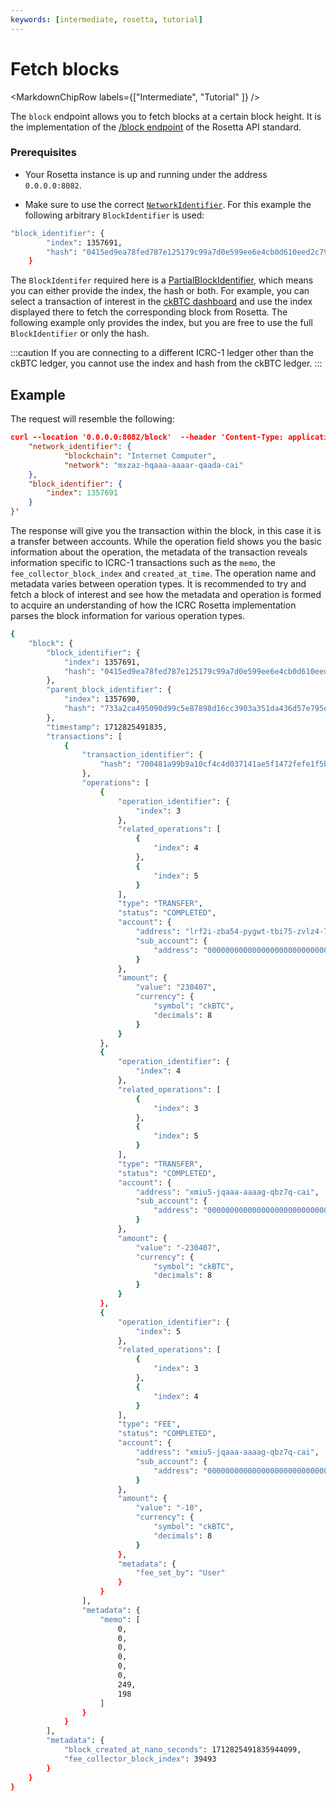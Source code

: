 ```yaml
---
keywords: [intermediate, rosetta, tutorial]
---
```



# Fetch blocks
<MarkdownChipRow labels={["Intermediate", "Tutorial" ]} />

The `block` endpoint allows you to fetch blocks at a certain block height.  It is the implementation of the [/block endpoint](https://www.rosetta-api.org/docs/BlockApi.html#block) of the Rosetta API standard. 
### Prerequisites
- Your Rosetta instance is up and running under the address `0.0.0.0:8082`.

- Make sure to use the correct [`NetworkIdentifier`](/docs/developer-docs/defi/rosetta/icrc_rosetta/data_api/network.mdx). For this example the following arbitrary `BlockIdentifier` is used:
```bash
"block_identifier": {
        "index": 1357691,
        "hash": "0415ed9ea78fed787e125179c99a7d0e599ee6e4cb0d610eed2c791e6e3f5e19"
    }
```
The `BlockIdentifer` required here is a [PartialBlockIdentifier](https://www.rosetta-api.org/docs/models/PartialBlockIdentifier.html), which means you can either provide the index, the hash or both. For example, you can select a transaction of interest in the [ckBTC dashboard](https://dashboard.internetcomputer.org/bitcoin/transactions) and use the index displayed there to fetch the corresponding block from Rosetta. The following example only provides the index, but you are free to use the full `BlockIdentifier` or only the hash.

:::caution
If you are connecting to a different ICRC-1 ledger other than the ckBTC ledger, you cannot use the index and hash from the ckBTC ledger. 
:::
## Example
The request will resemble the following:

```json
curl --location '0.0.0.0:8082/block'  --header 'Content-Type: application/json' --data '{
    "network_identifier": {
            "blockchain": "Internet Computer",
            "network": "mxzaz-hqaaa-aaaar-qaada-cai"
    },
    "block_identifier": {
        "index": 1357691
    }
}'
```

The response will give you the transaction within the block, in this case it is a transfer between accounts. While the operation field shows you the basic information about the operation, the metadata of the transaction reveals information specific to ICRC-1 transactions such as the `memo`, the `fee_collector_block_index` and `created_at_time`. The operation name and metadata varies between operation types. It is recommended to try and fetch a block of interest and see how the metadata and operation is formed to acquire an understanding of how the ICRC Rosetta implementation parses the block information for various operation types. 

```bash
{
    "block": {
        "block_identifier": {
            "index": 1357691,
            "hash": "0415ed9ea78fed787e125179c99a7d0e599ee6e4cb0d610eed2c791e6e3f5e19"
        },
        "parent_block_identifier": {
            "index": 1357690,
            "hash": "733a2ca495090d99c5e87898d16cc3903a351da436d57e795e01fcaeb37d3ddb"
        },
        "timestamp": 1712825491835,
        "transactions": [
            {
                "transaction_identifier": {
                    "hash": "700481a99b9a10cf4c4d037141ae5f1472fefe1f5be6b43d02577e398da4bdfe"
                },
                "operations": [
                    {
                        "operation_identifier": {
                            "index": 3
                        },
                        "related_operations": [
                            {
                                "index": 4
                            },
                            {
                                "index": 5
                            }
                        ],
                        "type": "TRANSFER",
                        "status": "COMPLETED",
                        "account": {
                            "address": "lrf2i-zba54-pygwt-tbi75-zvlz4-7gfhh-ylcrq-2zh73-6brgn-45jy5-cae",
                            "sub_account": {
                                "address": "0000000000000000000000000000000000000000000000000000000000000000"
                            }
                        },
                        "amount": {
                            "value": "230407",
                            "currency": {
                                "symbol": "ckBTC",
                                "decimals": 8
                            }
                        }
                    },
                    {
                        "operation_identifier": {
                            "index": 4
                        },
                        "related_operations": [
                            {
                                "index": 3
                            },
                            {
                                "index": 5
                            }
                        ],
                        "type": "TRANSFER",
                        "status": "COMPLETED",
                        "account": {
                            "address": "xmiu5-jqaaa-aaaag-qbz7q-cai",
                            "sub_account": {
                                "address": "0000000000000000000000000000000000000000000000000000000000000000"
                            }
                        },
                        "amount": {
                            "value": "-230407",
                            "currency": {
                                "symbol": "ckBTC",
                                "decimals": 8
                            }
                        }
                    },
                    {
                        "operation_identifier": {
                            "index": 5
                        },
                        "related_operations": [
                            {
                                "index": 3
                            },
                            {
                                "index": 4
                            }
                        ],
                        "type": "FEE",
                        "status": "COMPLETED",
                        "account": {
                            "address": "xmiu5-jqaaa-aaaag-qbz7q-cai",
                            "sub_account": {
                                "address": "0000000000000000000000000000000000000000000000000000000000000000"
                            }
                        },
                        "amount": {
                            "value": "-10",
                            "currency": {
                                "symbol": "ckBTC",
                                "decimals": 8
                            }
                        },
                        "metadata": {
                            "fee_set_by": "User"
                        }
                    }
                ],
                "metadata": {
                    "memo": [
                        0,
                        0,
                        0,
                        0,
                        0,
                        0,
                        249,
                        198
                    ]
                }
            }
        ],
        "metadata": {
            "block_created_at_nano_seconds": 1712825491835944099,
            "fee_collector_block_index": 39493
        }
    }
}
```